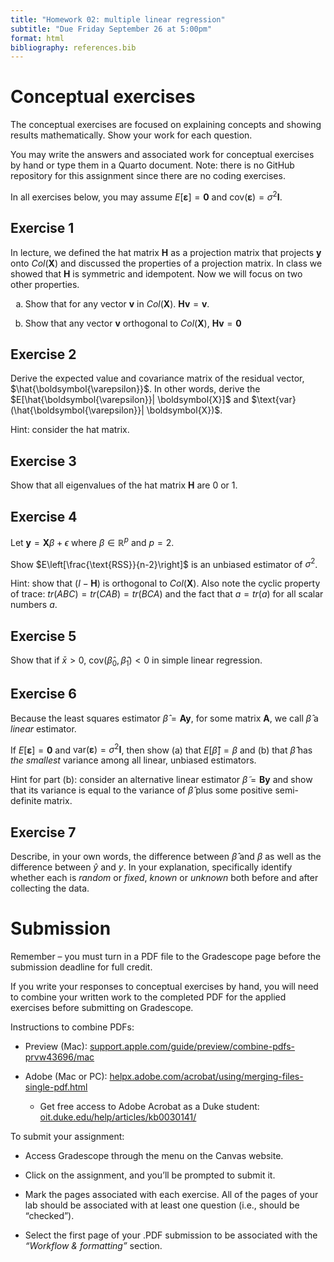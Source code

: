 ```yaml
---
title: "Homework 02: multiple linear regression"
subtitle: "Due Friday September 26 at 5:00pm"
format: html
bibliography: references.bib
---
```


\newcommand{\bbeta}{\boldsymbol{\beta}}
\newcommand{\by}{\boldsymbol{y}}
\newcommand{\hby}{\hat{\boldsymbol{y}}}
\newcommand{\bone}{\boldsymbol{1}}
\newcommand{\bx}{\boldsymbol{x}}
\newcommand{\bX}{\boldsymbol{X}}
\newcommand{\be}{\boldsymbol{\varepsilon}}
\newcommand{\hbe}{\hat{\be}}
\newcommand{\bA}{\boldsymbol{A}}
\newcommand{\bzero}{\boldsymbol{0}}
\newcommand{\identity}{\boldsymbol{I}}
\newcommand{\hatMatrix}{\boldsymbol{H}}

# Conceptual exercises

The conceptual exercises are focused on explaining concepts and showing results mathematically. Show your work for each question.

You may write the answers and associated work for conceptual exercises by hand or type them in a Quarto document. Note: there is no GitHub repository for this assignment since there are no coding exercises.

In all exercises below, you may assume $E[\be] = \bzero$ and $\text{cov}(\be) = \sigma^2 \identity$.

## Exercise 1

In lecture, we defined the hat matrix $\hatMatrix$ as a projection matrix that projects $\by$ onto $Col(\bX)$ and discussed the properties of a projection matrix. In class we showed that $\hatMatrix$ is symmetric and idempotent. Now we will focus on two other properties.

(a) Show that for any vector $\boldsymbol{v}$ in $Col(\bX)$. $\hatMatrix \boldsymbol{v} = \boldsymbol{v}$.

(b) Show that any vector $\boldsymbol{v}$ orthogonal to $Col(\bX)$, $\hatMatrix \boldsymbol{v} = \bzero$

## Exercise 2

Derive the expected value and covariance matrix of the residual vector, $\hbe$. In other words, derive the $E[\hbe | \bX]$ and $\text{var}(\hbe | \bX)$.

Hint: consider the hat matrix.

## Exercise 3

Show that all eigenvalues of the hat matrix $\hatMatrix$ are 0 or 1.

## Exercise 4

Let $\by = \bX \beta + \epsilon$ where $\beta \in \mathbb{R}^p$ and $p = 2$.

Show $E\left[\frac{\text{RSS}}{n-2}\right]$ is an unbiased estimator of $\sigma^2$.

Hint: show that $(I-\hatMatrix)$ is orthogonal to $Col(\bX)$. Also note the cyclic property of trace: $tr(ABC) = tr(CAB) = tr(BCA)$ and the fact that $a = tr(a)$ for all scalar numbers $a$.

## Exercise 5

Show that if $\bar{x} > 0$, $\text{cov}(\hat{\beta}_0, \hat{\beta}_1) < 0$ in simple linear regression.

## Exercise 6

Because the least squares estimator $\hat{\beta} = \bA \by$, for some matrix $\bA$, we call $\hat{\beta}$ a *linear* estimator.

If $E[\be] = \bzero$ and $\text{var}(\be) = \sigma^2 \identity$, then show (a) that $E[\hat{\beta}] = \beta$ and (b) that $\hat{\beta}$ has *the smallest* variance among all linear, unbiased estimators.

Hint for part (b): consider an alternative linear estimator $\tilde{\beta} = \boldsymbol{B} \by$ and show that its variance is equal to the variance of $\hat{\beta}$ plus some positive semi-definite matrix.


## Exercise 7

Describe, in your own words, the difference between $\hat{\beta}$ and $\beta$ as well as the difference between $\hat{y}$ and $y$. In your explanation, specifically identify whether each is *random* or *fixed*, *known* or *unknown* both before and after collecting the data.



# Submission

::: callout-warning
Remember -- you must turn in a PDF file to the Gradescope page before the submission deadline for full credit.

If you write your responses to conceptual exercises by hand, you will need to combine your written work to the completed PDF for the applied exercises before submitting on Gradescope.

Instructions to combine PDFs:

-   Preview (Mac): [support.apple.com/guide/preview/combine-pdfs-prvw43696/mac](https://support.apple.com/guide/preview/combine-pdfs-prvw43696/mac)

-   Adobe (Mac or PC): [helpx.adobe.com/acrobat/using/merging-files-single-pdf.html](https://helpx.adobe.com/acrobat/using/merging-files-single-pdf.html)

    -   Get free access to Adobe Acrobat as a Duke student: [oit.duke.edu/help/articles/kb0030141/](https://oit.duke.edu/help/articles/kb0030141/)
:::

To submit your assignment:

-   Access Gradescope through the menu on the Canvas website.

-   Click on the assignment, and you'll be prompted to submit it.

-   Mark the pages associated with each exercise. All of the pages of your lab should be associated with at least one question (i.e., should be “checked”).

-   Select the first page of your .PDF submission to be associated with the *"Workflow & formatting"* section.
